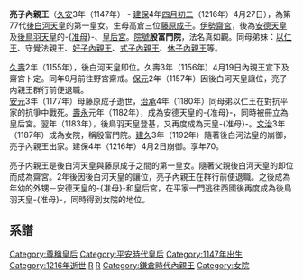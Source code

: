 {{Unreferenced|time=2016-08-19T03:17:27+00:00}}
'''亮子內親王'''（[[久安|久安]]3年（1147年） - [[建保|建保]]4年[[四月初二|四月初二]]（1216年）4月27日），為第77代[[後白河天皇|後白河天皇]]的第一皇女。生母高倉三位[[藤原成子|藤原成子]]。[[齋宮|伊勢齋宮]]，後為[[安德天皇|安德天皇]]及[[後鳥羽天皇|後鳥羽天皇]]的-{[[准母|准母]]}-、[[尊稱皇后|皇后宮]]。[[女院|院號]]'''殷富門院'''，法名真如觀。同母弟妹：[[以仁王|以仁王]]、守覺法親王、[[好子內親王|好子內親王]]、[[式子內親王|式子內親王]]、[[休子內親王|休子內親王]]等。

[[久壽|久壽]]2年（1155年），後白河天皇即位。久壽3年（1156年）4月19日內親王宣下及齋宮卜定。同年9月前往野宮齋戒。[[保元|保元]]2年（1157年）因後白河天皇讓位，亮子内親王群行前便退職。<br>
[[安元|安元]]3年（1177年）母藤原成子逝世，[[治承|治承]]4年（1180年）同母弟以仁王在對抗平家的抗爭中戰死。[[壽永|壽永]]元年（1182年），成為安德天皇的-{准母}-，同時被冊立為皇后宮。翌年（1183年），後鳥羽天皇登基，又再度成為天皇-{准母}-。[[文治|文治]]3年（1187年）成為女院，稱殷富門院。[[建久|建久]]3年（1192年）隨著後白河法皇的崩御，亮子內親王出家。建保4年（1216年）4月2日崩御。享年70。

亮子内親王是後白河天皇與藤原成子之間的第一皇女。隨著父親後白河天皇的即位而成為齋宮。2年後因後白河天皇的讓位，亮子內親王在群行前便退職。之後成為年幼的外甥－安德天皇的-{准母}-和皇后宮，在平家一門逃往西國後再度成為後鳥羽天皇-{准母}-，同時得到女院的地位。

==系譜==
{{日本皇室鎌倉前期}}

{{平安時代皇后}}

{{齋宮|第53代：1156年－1158年}}

[[Category:尊稱皇后|Category:尊稱皇后]]
[[Category:平安時代皇后|Category:平安時代皇后]]
[[Category:1147年出生|Category:1147年出生]]
[[Category:1216年逝世|Category:1216年逝世]]
[[Category:平安時代內親王|R]]
[[Category:齋宮|R]]
[[Category:鎌倉時代內親王|Category:鎌倉時代內親王]]

[[Category:女院|Category:女院]]